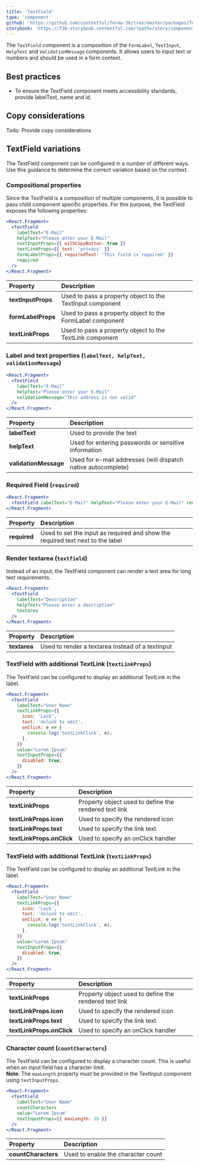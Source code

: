 ```yaml
---
title: 'TextField'
type: 'component'
github: 'https://github.com/contentful/forma-36/tree/master/packages/forma-36-react-components/src/components/TextField'
storybook: 'https://f36-storybook.contentful.com/?path=/story/components-textfield--default'
---
```


The `TextField` component is a composition of the `FormLabel`, `TextInput`, `HelpText` and `ValidationMessage` components.
It allows users to input text or numbers and should be used in a form context.

## Best practices

- To ensure the TextField component meets accessibility standards, provide labelText, name and id.

## Copy considerations

Todo: Provide copy considerations

## TextField variations

The TextField component can be configured in a number of different ways. Use this guidance to determine the correct variation based on the context.

### Compositional properties

Since the TextField is a composition of multiple components, it is possible to pass child component specific properties.
For this purpose, the TextField exposes the following properties:

```jsx
<React.Fragment>
  <TextField
    labelText="E-Mail"
    helpText="Please enter your E-Mail"
    textInputProps={{ withCopyButton: true }}
    textLinkProps={{ text: 'privacy' }}
    formLabelProps={{ requiredText: 'This field is required' }}
    required
  />
</React.Fragment>
```

| Property           | Description                                               |
| :----------------- | :-------------------------------------------------------- |
| **textInputProps** | Used to pass a property object to the TextInput component |
| **formLabelProps** | Used to pass a property object to the FormLabel component |
| **textLinkProps**  | Used to pass a property object to the TextLink component  |

### Label and text properties (`labelText, helpText, validationMessage`)

```jsx
<React.Fragment>
  <TextField
    labelText="E-Mail"
    helpText="Please enter your E-Mail"
    validationMessage="This address is not valid"
  />
</React.Fragment>
```

| Property              | Description                                                   |
| :-------------------- | :------------------------------------------------------------ |
| **labelText**         | Used to provide the text                                      |
| **helpText**          | Used for entering passwords or sensitive information          |
| **validationMessage** | Used for e-mail addresses (will dispatch native autocomplete) |

### Required Field (`required`)

```jsx
<React.Fragment>
  <TextField labelText="E-Mail" helpText="Please enter your E-Mail" required />
</React.Fragment>
```

| Property     | Description                                                                    |
| :----------- | :----------------------------------------------------------------------------- |
| **required** | Used to set the input as required and show the required text next to the label |

### Render textarea (`textfield`)

Instead of an input, the TextField component can render a text area for long text requirements.

```jsx
<React.Fragment>
  <TextField
    labelText="Description"
    helpText="Please enter a description"
    textarea
  />
</React.Fragment>
```

| Property     | Description                                      |
| :----------- | :----------------------------------------------- |
| **textarea** | Used to render a textarea instead of a textinput |

### TextField with additional TextLink (`textLinkProps`)

The TextField can be configured to display an additional TextLink in the label.

```jsx
<React.Fragment>
  <TextField
    labelText="User Name"
    textLinkProps={{
      icon: 'Lock',
      text: 'Unlock to edit',
      onClick: e => {
        console.log('textLinkClick', e);
      },
    }}
    value="Lorem Ipsum"
    textInputProps={{
      disabled: true,
    }}
  />
</React.Fragment>
```

| Property                  | Description                                           |
| :------------------------ | :---------------------------------------------------- |
| **textLinkProps**         | Property object used to define the rendered text link |
| **textLinkProps.icon**    | Used to specify the rendered icon                     |
| **textLinkProps.text**    | Used to specify the link text                         |
| **textLinkProps.onClick** | Used to specify an onClick handler                    |

### TextField with additional TextLink (`textLinkProps`)

The TextField can be configured to display an additional TextLink in the label.

```jsx
<React.Fragment>
  <TextField
    labelText="User Name"
    textLinkProps={{
      icon: 'Lock',
      text: 'Unlock to edit',
      onClick: e => {
        console.log('textLinkClick', e);
      },
    }}
    value="Lorem Ipsum"
    textInputProps={{
      disabled: true,
    }}
  />
</React.Fragment>
```

| Property                  | Description                                           |
| :------------------------ | :---------------------------------------------------- |
| **textLinkProps**         | Property object used to define the rendered text link |
| **textLinkProps.icon**    | Used to specify the rendered icon                     |
| **textLinkProps.text**    | Used to specify the link text                         |
| **textLinkProps.onClick** | Used to specify an onClick handler                    |

### Character count (`countCharacters`)

The TextField can be configured to display a character count. This is useful when an input field has a character limit.<br/>
**Note**: The `maxLength` property must be provided in the TextInput component using `textInputProps`.

```jsx
<React.Fragment>
  <TextField
    labelText="User Name"
    countCharacters
    value="Lorem Ipsum"
    textInputProps={{ maxLength: 20 }}
  />
</React.Fragment>
```

| Property            | Description                        |
| :------------------ | :--------------------------------- |
| **countCharacters** | Used to enable the character count |
